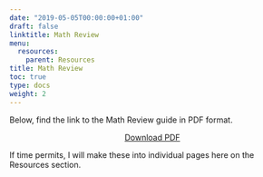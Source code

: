 ```yaml
---
date: "2019-05-05T00:00:00+01:00"
draft: false
linktitle: Math Review
menu:
  resources:
    parent: Resources
title: Math Review
toc: true
type: docs
weight: 2
---
```


Below, find the link to the Math Review guide in PDF format.

<p style="text-align:center"><a target="_blank" href="/files/math_review_guide.pdf"><span class="btn btn-primary btn-lg"><i class="fas fa-file-pdf"></i> Download PDF</a></span></p>

If time permits, I will make these into individual pages here on the Resources section.
